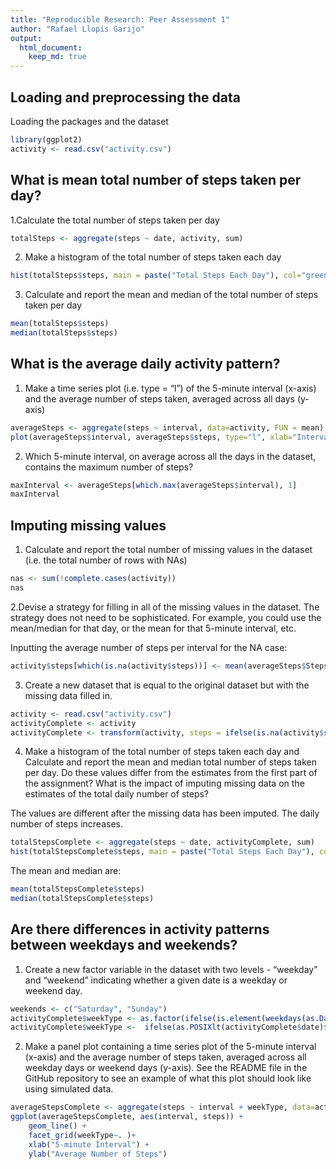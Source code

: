 ```yaml
---
title: "Reproducible Research: Peer Assessment 1"
author: "Rafael Llopis Garijo"
output: 
  html_document:
    keep_md: true
---
```



## Loading and preprocessing the data

Loading the packages and the dataset
```r
library(ggplot2)
activity <- read.csv("activity.csv")
```

## What is mean total number of steps taken per day?
1.Calculate the total number of steps taken per day
```r
totalSteps <- aggregate(steps ~ date, activity, sum)
```

2. Make a histogram of the total number of steps taken each day
```r
hist(totalSteps$steps, main = paste("Total Steps Each Day"), col="green", xlab="Number of Steps")
```

3. Calculate and report the mean and median of the total number of steps taken per day
```r
mean(totalSteps$steps)
median(totalSteps$steps)
```

## What is the average daily activity pattern?
1. Make a time series plot (i.e. type = "l") of the 5-minute interval (x-axis) and the average number of steps taken, averaged across all days (y-axis)
```r
averageSteps <- aggregate(steps ~ interval, data=activity, FUN = mean)
plot(averageSteps$interval, averageSteps$steps, type="l", xlab="Interval", ylab="Number of Steps",main="Average Number of Steps by 5-minute Interval")
```

2. Which 5-minute interval, on average across all the days in the dataset, contains the maximum number of steps?
```r
maxInterval <- averageSteps[which.max(averageSteps$interval), 1]
maxInterval
```

## Imputing missing values
1. Calculate and report the total number of missing values in the dataset (i.e. the total number of rows with NAs)
```r
nas <- sum(!complete.cases(activity))
nas
```

2.Devise a strategy for filling in all of the missing values in the dataset. The strategy does not need to be sophisticated. For example, you could use the mean/median for that day, or the mean for that 5-minute interval, etc.

Inputting the average number of steps per interval for the NA case:

```r
activity$steps[which(is.na(activity$steps))] <- mean(averageSteps$Steps, na.rm=TRUE)
```

3. Create a new dataset that is equal to the original dataset but with the missing data filled in.
```r
activity <- read.csv("activity.csv")
activityComplete <- activity
activityComplete <- transform(activity, steps = ifelse(is.na(activity$steps), averageSteps$steps[match(activity$interval, averageSteps$interval)], activity$steps))
```

4. Make a histogram of the total number of steps taken each day and Calculate and report the mean and median total number of steps taken per day. Do these values differ from the estimates from the first part of the assignment? What is the impact of imputing missing data on the estimates of the total daily number of steps?

The values are different after the missing data has been imputed. The daily number of steps increases.

```r
totalStepsComplete <- aggregate(steps ~ date, activityComplete, sum)
hist(totalStepsComplete$steps, main = paste("Total Steps Each Day"), col="green", xlab="Number of Steps")
```

The mean and median are:
```r
mean(totalStepsComplete$steps)
median(totalStepsComplete$steps)
```

## Are there differences in activity patterns between weekdays and weekends?
1. Create a new factor variable in the dataset with two levels - "weekday" and "weekend" indicating whether a given date is a weekday or weekend day.
```r
weekends <- c("Saturday", "Sunday")
activityComplete$weekType <- as.factor(ifelse(is.element(weekdays(as.Date(activityComplete$date)), weekends), "Weekend", "Weekday"))
activityComplete$weekType <-  ifelse(as.POSIXlt(activityComplete$date)$wday %in% c(0,6), "Weekend", "Weekday")
```

2. Make a panel plot containing a time series plot of the 5-minute interval (x-axis) and the average number of steps taken, averaged across all weekday days or weekend days (y-axis). See the README file in the GitHub repository to see an example of what this plot should look like using simulated data.

```r
averageStepsComplete <- aggregate(steps ~ interval + weekType, data=activityComplete, FUN = mean)
ggplot(averageStepsComplete, aes(interval, steps)) + 
    geom_line() + 
    facet_grid(weekType~. )+
    xlab("5-minute Interval") + 
    ylab("Average Number of Steps")

```
